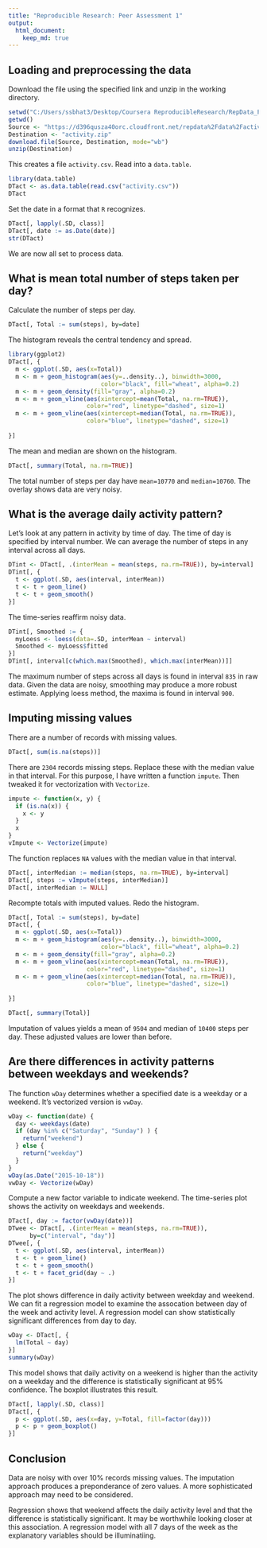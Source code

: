 ```yaml
---
title: "Reproducible Research: Peer Assessment 1"
output: 
  html_document:
    keep_md: true
---
```


## Loading and preprocessing the data

Download the file using the specified link and unzip in the working directory.  

```r
setwd("C:/Users/ssbhat3/Desktop/Coursera ReproducibleResearch/RepData_PeerAssessment1/RepData_PeerAssessment1")
getwd()
Source <- "https://d396qusza40orc.cloudfront.net/repdata%2Fdata%2Factivity.zip"
Destination <- "activity.zip"
download.file(Source, Destination, mode="wb") 
unzip(Destination)
```

This creates a file `activity.csv`. Read into a `data.table`.

```r
library(data.table)
DTact <- as.data.table(read.csv("activity.csv"))
DTact
```

Set the date in a format that `R` recognizes.

```r
DTact[, lapply(.SD, class)]
DTact[, date := as.Date(date)]
str(DTact)
```

We are now all set to process data.

## What is mean total number of steps taken per day?

Calculate the number of steps per day.
```r
DTact[, Total := sum(steps), by=date]

```

The histogram reveals the central tendency and spread.

```r
library(ggplot2)
DTact[, {
  m <- ggplot(.SD, aes(x=Total))
  m <- m + geom_histogram(aes(y=..density..), binwidth=3000, 
                          color="black", fill="wheat", alpha=0.2) 
  m <- m + geom_density(fill="gray", alpha=0.2)
  m <- m + geom_vline(aes(xintercept=mean(Total, na.rm=TRUE)),
                      color="red", linetype="dashed", size=1)
  m <- m + geom_vline(aes(xintercept=median(Total, na.rm=TRUE)),
                      color="blue", linetype="dashed", size=1)
  
}]
```

The mean and median are shown on the histogram.

```r
DTact[, summary(Total, na.rm=TRUE)]
```

The total number of steps per day have `mean=10770` and `median=10760`. The overlay shows data are very noisy.

## What is the average daily activity pattern?

Let's look at any pattern in activity by time of day. The time of day is specified by interval number. We can average the number of steps in any interval across all days.

```r
DTint <- DTact[, .(interMean = mean(steps, na.rm=TRUE)), by=interval]
DTint[, {
  t <- ggplot(.SD, aes(interval, interMean))
  t <- t + geom_line()
  t <- t + geom_smooth()
}]
```

The time-series reaffirm noisy data. 

```r
DTint[, Smoothed := {
  myLoess <- loess(data=.SD, interMean ~ interval)
  Smoothed <- myLoess$fitted
}]
DTint[, interval[c(which.max(Smoothed), which.max(interMean))]]
```

The maximum number of steps across all days is found in interval `835` in raw data. Given the data are noisy, smoothing may produce a more robust estimate. Applying loess method, the maxima is found in interval `900`.

## Imputing missing values

There are a number of records with missing values. 

```r
DTact[, sum(is.na(steps))]
```

There are `2304` records missing steps. Replace these with the median value in that interval. For this purpose, I have written a function `impute`. Then tweaked it for vectorization with `Vectorize`.

```r
impute <- function(x, y) {
  if (is.na(x)) {
    x <- y
  }
  x
}
vImpute <- Vectorize(impute)
```

The function replaces `NA` values with the median value in that interval.

```r
DTact[, interMedian := median(steps, na.rm=TRUE), by=interval]
DTact[, steps := vImpute(steps, interMedian)]
DTact[, interMedian := NULL]
```

Recompte totals with imputed values. Redo the histogram.

```r
DTact[, Total := sum(steps), by=date]
DTact[, {
  m <- ggplot(.SD, aes(x=Total))
  m <- m + geom_histogram(aes(y=..density..), binwidth=3000, 
                          color="black", fill="wheat", alpha=0.2) 
  m <- m + geom_density(fill="gray", alpha=0.2)
  m <- m + geom_vline(aes(xintercept=mean(Total, na.rm=TRUE)),
                      color="red", linetype="dashed", size=1)
  m <- m + geom_vline(aes(xintercept=median(Total, na.rm=TRUE)),
                      color="blue", linetype="dashed", size=1)
  
}]

DTact[, summary(Total)]
```

Imputation of values yields a mean of `9504` and median of `10400` steps per day. These adjusted values are lower than before.

## Are there differences in activity patterns between weekdays and weekends?

The function `wDay` determines whether a specified date is a weekday or a weekend. It's vectorized version is `vwDay`.

```r
wDay <- function(date) {
  day <- weekdays(date)
  if (day %in% c("Saturday", "Sunday") ) {
    return("weekend")
  } else {
    return("weekday")
  }
}
wDay(as.Date("2015-10-18"))
vwDay <- Vectorize(wDay)
```

Compute a new factor variable to indicate weekend. The time-series plot shows the activity on weekdays and weekends. 

```r
DTact[, day := factor(vwDay(date))]
DTwee <- DTact[, .(interMean = mean(steps, na.rm=TRUE)), 
      by=c("interval", "day")]
DTwee[, {
  t <- ggplot(.SD, aes(interval, interMean))
  t <- t + geom_line()
  t <- t + geom_smooth()
  t <- t + facet_grid(day ~ .)
}]
```

The plot shows difference in daily activity between weekday and weekend. We can fit a regression model to examine the assocation between day of the week and activity level. A regression model can show statistically significant differences from day to day.

```r
wDay <- DTact[, {
  lm(Total ~ day)         
}]
summary(wDay)
```

This  model shows that daily activity on a weekend is higher than the activity on a weekday and the difference is statistically significant at 95% confidence. The boxplot illustrates this result. 

```r
DTact[, lapply(.SD, class)]
DTact[, {
  p <- ggplot(.SD, aes(x=day, y=Total, fill=factor(day)))
  p <- p + geom_boxplot()
}] 
```

## Conclusion

Data are noisy with over 10% records missing values. The imputation approach produces a preponderance of zero values. A more sophisticated approach may need to be considered. 

Regression shows that weekend affects the daily activity level and that the difference is statistically significant. It may be worthwhile looking closer at this association. A regression model with all 7 days of the week as the explanatory variables should be illuminatiing. 